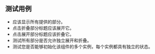 ## 测试用例

* 应该显示所有提供的部分。
* 点击折叠部分标题应该展开它。
* 点击展开部分标题应该折叠它。
* 测试所有部分是否允许独立展开和折叠。
* 测试您是否能够初始化该组件的多个实例，每个实例都具有独立的状态。
